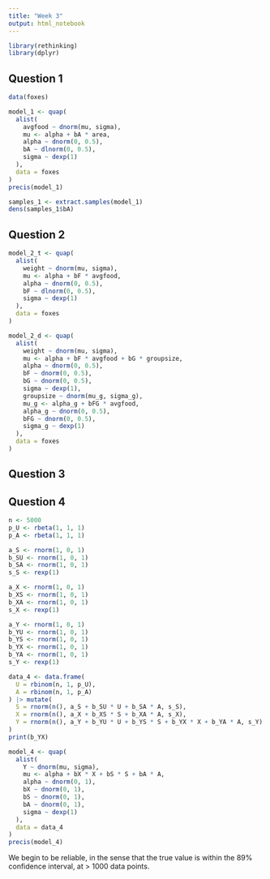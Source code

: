 ```yaml
---
title: "Week 3"
output: html_notebook
---
```


```r
library(rethinking)
library(dplyr)
```

## Question 1

```r
data(foxes)

model_1 <- quap(
  alist(
    avgfood ~ dnorm(mu, sigma),
    mu <- alpha + bA * area, 
    alpha ~ dnorm(0, 0.5), 
    bA ~ dlnorm(0, 0.5), 
    sigma ~ dexp(1)
  ), 
  data = foxes
)
precis(model_1)
```

```r
samples_1 <- extract.samples(model_1)
dens(samples_1$bA)
```

## Question 2

```r
model_2_t <- quap(
  alist(
    weight ~ dnorm(mu, sigma), 
    mu <- alpha + bF * avgfood, 
    alpha ~ dnorm(0, 0.5), 
    bF ~ dlnorm(0, 0.5), 
    sigma ~ dexp(1)
  ), 
  data = foxes
)

model_2_d <- quap(
  alist(
    weight ~ dnorm(mu, sigma), 
    mu <- alpha + bF * avgfood + bG * groupsize, 
    alpha ~ dnorm(0, 0.5), 
    bF ~ dnorm(0, 0.5), 
    bG ~ dnorm(0, 0.5), 
    sigma ~ dexp(1),
    groupsize ~ dnorm(mu_g, sigma_g), 
    mu_g <- alpha_g + bFG * avgfood,
    alpha_g ~ dnorm(0, 0.5),
    bFG ~ dnorm(0, 0.5), 
    sigma_g ~ dexp(1)
  ), 
  data = foxes
)
```

## Question 3

## Question 4

```r
n <- 5000
p_U <- rbeta(1, 1, 1)
p_A <- rbeta(1, 1, 1)

a_S <- rnorm(1, 0, 1)
b_SU <- rnorm(1, 0, 1)
b_SA <- rnorm(1, 0, 1)
s_S <- rexp(1)

a_X <- rnorm(1, 0, 1)
b_XS <- rnorm(1, 0, 1)
b_XA <- rnorm(1, 0, 1)
s_X <- rexp(1)

a_Y <- rnorm(1, 0, 1)
b_YU <- rnorm(1, 0, 1)
b_YS <- rnorm(1, 0, 1)
b_YX <- rnorm(1, 0, 1)
b_YA <- rnorm(1, 0, 1)
s_Y <- rexp(1)

data_4 <- data.frame(
  U = rbinom(n, 1, p_U), 
  A = rbinom(n, 1, p_A)
) |> mutate(
  S = rnorm(n(), a_S + b_SU * U + b_SA * A, s_S), 
  X = rnorm(n(), a_X + b_XS * S + b_XA * A, s_X), 
  Y = rnorm(n(), a_Y + b_YU * U + b_YS * S + b_YX * X + b_YA * A, s_Y)
)
print(b_YX)
```

```r
model_4 <- quap(
  alist(
    Y ~ dnorm(mu, sigma), 
    mu <- alpha + bX * X + bS * S + bA * A, 
    alpha ~ dnorm(0, 1), 
    bX ~ dnorm(0, 1), 
    bS ~ dnorm(0, 1), 
    bA ~ dnorm(0, 1),
    sigma ~ dexp(1)
  ), 
  data = data_4
)
precis(model_4)
```


We begin to be reliable, in the sense that the true value is within the 89% confidence interval, at > 1000 data points. 